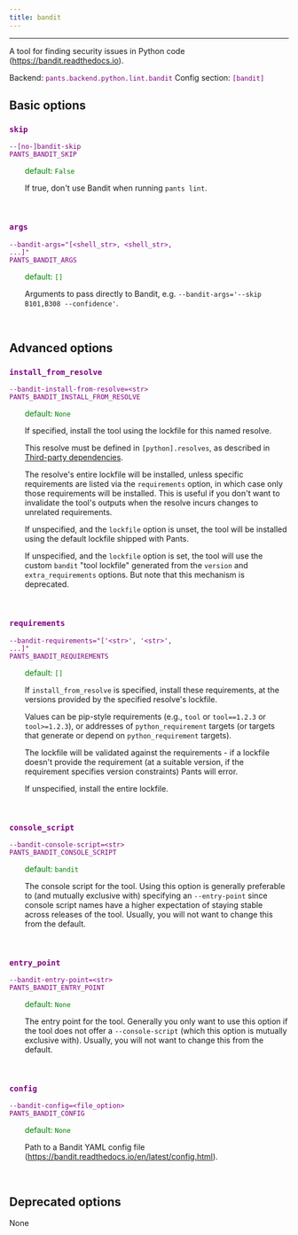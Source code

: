 ```yaml
---
title: bandit
---
```


---

A tool for finding security issues in Python code (https://bandit.readthedocs.io).

Backend: <span style="color: purple"><code>pants.backend.python.lint.bandit</code></span>
Config section: <span style="color: purple"><code>[bandit]</code></span>

## Basic options

<div style="color: purple">

### `skip`

  <code>--[no-]bandit-skip</code><br>
  <code>PANTS_BANDIT_SKIP</code><br>
</div>
<div style="padding-left: 2em;">
<span style="color: green">default: <code>False</code></span>

<br>

If true, don't use Bandit when running `pants lint`.

</div>
<br>

<div style="color: purple">

### `args`

  <code>--bandit-args=&quot;[&lt;shell_str&gt;, &lt;shell_str&gt;, ...]&quot;</code><br>
  <code>PANTS_BANDIT_ARGS</code><br>
</div>
<div style="padding-left: 2em;">
<span style="color: green">default: <code>[]</code></span>

<br>

Arguments to pass directly to Bandit, e.g. `--bandit-args='--skip B101,B308 --confidence'`.

</div>
<br>

## Advanced options

<div style="color: purple">

### `install_from_resolve`

  <code>--bandit-install-from-resolve=&lt;str&gt;</code><br>
  <code>PANTS_BANDIT_INSTALL_FROM_RESOLVE</code><br>
</div>
<div style="padding-left: 2em;">
<span style="color: green">default: <code>None</code></span>

<br>

If specified, install the tool using the lockfile for this named resolve.

This resolve must be defined in `[python].resolves`, as described in [Third-party dependencies](doc:python-third-party-dependencies#user-lockfiles).

The resolve's entire lockfile will be installed, unless specific requirements are listed via the `requirements` option, in which case only those requirements will be installed. This is useful if you don't want to invalidate the tool's outputs when the resolve incurs changes to unrelated requirements.

If unspecified, and the `lockfile` option is unset, the tool will be installed using the default lockfile shipped with Pants.

If unspecified, and the `lockfile` option is set, the tool will use the custom `bandit` "tool lockfile" generated from the `version` and `extra_requirements` options. But note that this mechanism is deprecated.

</div>
<br>

<div style="color: purple">

### `requirements`

  <code>--bandit-requirements=&quot;['&lt;str&gt;', '&lt;str&gt;', ...]&quot;</code><br>
  <code>PANTS_BANDIT_REQUIREMENTS</code><br>
</div>
<div style="padding-left: 2em;">
<span style="color: green">default: <code>[]</code></span>

<br>

If `install_from_resolve` is specified, install these requirements, at the versions provided by the specified resolve's lockfile.

Values can be pip-style requirements (e.g., `tool` or `tool==1.2.3` or `tool>=1.2.3`), or addresses of `python_requirement` targets (or targets that generate or depend on `python_requirement` targets).

The lockfile will be validated against the requirements - if a lockfile doesn't provide the requirement (at a suitable version, if the requirement specifies version constraints) Pants will error.

If unspecified, install the entire lockfile.

</div>
<br>

<div style="color: purple">

### `console_script`

  <code>--bandit-console-script=&lt;str&gt;</code><br>
  <code>PANTS_BANDIT_CONSOLE_SCRIPT</code><br>
</div>
<div style="padding-left: 2em;">
<span style="color: green">default: <code>bandit</code></span>

<br>

The console script for the tool. Using this option is generally preferable to (and mutually exclusive with) specifying an `--entry-point` since console script names have a higher expectation of staying stable across releases of the tool. Usually, you will not want to change this from the default.

</div>
<br>

<div style="color: purple">

### `entry_point`

  <code>--bandit-entry-point=&lt;str&gt;</code><br>
  <code>PANTS_BANDIT_ENTRY_POINT</code><br>
</div>
<div style="padding-left: 2em;">
<span style="color: green">default: <code>None</code></span>

<br>

The entry point for the tool. Generally you only want to use this option if the tool does not offer a `--console-script` (which this option is mutually exclusive with). Usually, you will not want to change this from the default.

</div>
<br>

<div style="color: purple">

### `config`

  <code>--bandit-config=&lt;file_option&gt;</code><br>
  <code>PANTS_BANDIT_CONFIG</code><br>
</div>
<div style="padding-left: 2em;">
<span style="color: green">default: <code>None</code></span>

<br>

Path to a Bandit YAML config file (https://bandit.readthedocs.io/en/latest/config.html).

</div>
<br>

## Deprecated options

None

